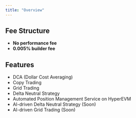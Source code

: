 ```yaml
---
title: "Overview"
---
```


## Fee Structure
- **No performance fee**
- **0.005% builder fee**
## Features
- DCA (Dollar Cost Averaging)
- Copy Trading
- Grid Trading
- Delta Neutral Strategy
- Automated Position Management Service on HyperEVM 
- AI-driven Delta Neutral Strategy (Soon)
- AI-driven Grid Trading (Soon)

